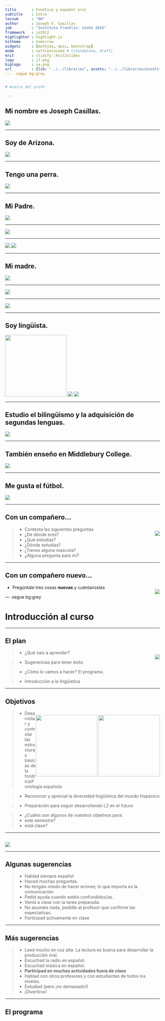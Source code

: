 ```yaml
---
title       : Fonética y español oral
subtitle    : Intro
lecnum      : "00"
author      : Joseph V. Casillas
job         : "Instituto Franklin: otoño 2015"
framework   : io2012
highlighter : highlight.js  
hitheme     : tomorrow  
widgets     : [mathjax, quiz, bootstrap]
mode        : selfcontained # {standalone, draft}
knit        : slidify::knit2slides
logo        : if.png
biglogo     : ua.png
url         : {lib: "../../libraries", assets: "../../libraries/assets"}
--- .segue bg:grey


# Acerca del profe

---
```


## Mi nombre es Joseph Casillas.

<div align="center">
  <img src="./assets/img/yo1.jpg">
</div>

---

## Soy de Arizona.

<div align="center">
  <img src="./assets/img/az.jpg">
</div>

---

## Tengo una perra.

<div align="center">
  <img src="./assets/img/maya.jpg">
</div>

---

## Mi Padre.

<div align="center">
  <img src="./assets/img/padre.jpg">
</div>

---

<div align="center">
  <img src="./assets/img/world.jpg">
</div>

---

<div align="center">
  <img src="./assets/img/mexico.png">
  <img src="./assets/img/espana.gif">
</div>

---

## Mi madre.

<div align="center">
  <img src="./assets/img/madre.jpg">
</div>

---

<div align="center">
  <img src="./assets/img/eeuu.jpg">
</div>

---

<div align="center">
  <img src="./assets/img/lena.jpg">
</div>

---

## Soy lingüista.

<div align="center">
  <img width="200" src="./assets/img/ua.png">
  <img src="./assets/img/habla.gif">
  <img src="./assets/img/ipa.jpg">
</div>

---

## Estudio el bilingüismo y la adquisición de segundas lenguas.

<div align="center">
  <img src="./assets/img/cerebro.png">
</div>

---

## También enseño en Middlebury College.

<div align="center">
  <img src="./assets/img/sd.jpg">
</div>

---

## Me gusta el fútbol. 

<div align="center">
  <img src="./assets/img/midd2.jpg">
</div>

---

## Con un compañero...

<div style="float: right">
  <img src="../../libraries/assets/img/companero1.gif">
</div>

> - Contesta las siguientes preguntas  
	- ¿De dónde eres?
	- ¿Qué estudias?
	- ¿Dónde estudias?
  - ¿Tienes alguna mascota?
> - ¿Alguna pregunta para mí?

---

## Con un compañero nuevo...

<div style="float: right">
  <img src="../../libraries/assets/img/companero2.gif">
</div>

- Pregúntale tres cosas **nuevas** y cuéntanoslas

--- .segue bg:grey

# Introducción al curso

---

## El plan

<div style="float: right">
  <img src="../../libraries/assets/img/plan.gif">
</div>

> - ¿Qué vais a aprender?

> - Sugerencias para tener éxito.

> - ¿Cómo lo vamos a hacer? El programa.

> - Introducción a la lingüística

---

## Objetivos

<div style="float: right">
  <img width="200" src="../../libraries/assets/img/fill.png">
  <img width="200" src="../../libraries/assets/img/objetivos1.jpg">
</div>

> - Desarrollar y controlar las estructuras básicas de la fonética/fonología 
española

> - Reconocer y aprecial la diversidad lingüística del mundo hispánico

> - Preparación para seguir desarrollando L2 en el futuro

> - ¿Cuáles son algunos de vuestros objetivos para:
	- este semestre?
	- está clase?

---

## 

<div align="center">
  <img src="./assets/img/learn.jpg">
</div>

---

## Algunas sugerencias

> - Hablad siempre español 
> - Haced muchas preguntas. 
> - No tengáis miedo de hacer errores; lo que importa es la comunicación. 
> - Pedid ayuda cuando estéis confundidos/as.
> - Venid a clase con la tarea preparada. 
> - No asumáis nada, pedidle al profesor que confirme las expectativas. 
> - Participad activamente en clase

---

## Más sugerencias

> - Leed mucho en voz alta. La lectura es buena para desarrollar la producción oral. 
> - Escuchad la radio en español. 
> - Escuchad música en español. 
> - **Participad en muchas actividades fuera de clase**
> - Hablad con otros profesores y con estudiantes de todos los niveles.
> - Estudiad (pero ¡no demasiado!)
> - ¡Divertiros!

---

## El programa




